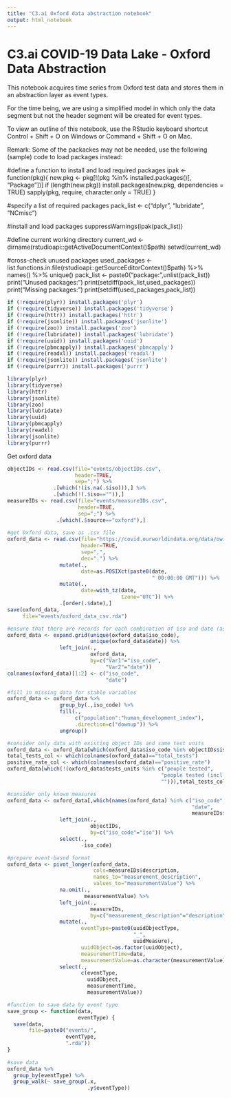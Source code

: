 ```yaml
---
title: "C3.ai Oxford data abstraction notebook"
output: html_notebook
---
```


# C3.ai COVID-19 Data Lake - Oxford Data Abstraction

This notebook acquires time series from Oxford test data and stores them in an abstraction layer as event types.

For the time being, we are using a simplified model in which only the data segment but not the header segment will be created for event types.

To view an outline of this notebook, use the RStudio keyboard shortcut Control + Shift + O on Windows or Command + Shift + O on Mac.

Remark: Some of the packackes may not be needed, use the following (sample) code to load packages instead:

#define a function to install and load required packages
ipak <- function(pkg){
  new.pkg <- pkg[!(pkg %in% installed.packages()[, "Package"])]
  if (length(new.pkg)) 
    install.packages(new.pkg, dependencies = TRUE)
  sapply(pkg, require, character.only = TRUE)
}

#specify a list of required packages
pack_list <- c("dplyr",
               "lubridate",
               "NCmisc")

#install and load packages
suppressWarnings(ipak(pack_list))

#define current working directory
current_wd <- dirname(rstudioapi::getActiveDocumentContext()$path)
setwd(current_wd)

#cross-check unused packages
used_packages <- list.functions.in.file(rstudioapi::getSourceEditorContext()$path) %>%
  names() %>%
  unique()
pack_list <- paste0("package:",unlist(pack_list))
print("Unused packages:")
print(setdiff(pack_list,used_packages))
print("Missing packages:")
print(setdiff(used_packages,pack_list))

```r
if (!require(plyr)) install.packages('plyr')
if (!require(tidyverse)) install.packages('tidyverse')
if (!require(httr)) install.packages('httr')
if (!require(jsonlite)) install.packages('jsonlite')
if (!require(zoo)) install.packages('zoo')
if (!require(lubridate)) install.packages('lubridate')
if (!require(uuid)) install.packages('uuid')
if (!require(pbmcapply)) install.packages('pbmcapply')
if (!require(readxl)) install.packages('readxl')
if (!require(jsonlite)) install.packages('jsonlite')
if (!require(purrr)) install.packages('purrr')

library(plyr)
library(tidyverse)
library(httr)
library(jsonlite)
library(zoo)
library(lubridate)
library(uuid)
library(pbmcapply)
library(readxl)
library(jsonlite)
library(purrr)
```

Get oxford data

```r
objectIDs <- read.csv(file="events/objectIDs.csv",
                      header=TRUE,
                      sep=";") %>%
               .[which(!(is.na(.$iso))),] %>%
               .[which(!(.$iso=="")),]
measureIDs <- read.csv(file="events/measureIDs.csv",
                       header=TRUE,
                       sep=";") %>%
                .[which(.$source=="oxford"),]
                
#get Oxford data, save as .csv file
oxford_data <- read.csv(file="https://covid.ourworldindata.org/data/owid-covid-data.csv",
                        header=TRUE,
                        sep=",",
                        dec=".") %>%
                 mutate(.,
                        date=as.POSIXct(paste0(date,
                                               " 00:00:00 GMT"))) %>%
                 mutate(.,
                        date=with_tz(date,
                                     tzone="UTC")) %>%
                 .[order(.$date),]
save(oxford_data,
     file="events/oxford_data_csv.rda")

#ensure that there are records for each combination of iso and date (assuming that no dates are missing between min and max of original data)
oxford_data <- expand.grid(unique(oxford_data$iso_code),
                           unique(oxford_data$date)) %>%
                 left_join(.,
                           oxford_data,
                           by=c("Var1"="iso_code",
                                "Var2"="date"))
colnames(oxford_data)[1:2] <- c("iso_code",
                                "date")

#fill in missing data for stable variables
oxford_data <- oxford_data %>%
                 group_by(.,iso_code) %>%
                 fill(.,
                      c("population":"human_development_index"),
                      .direction=c("downup")) %>%
                 ungroup()

#consider only data with existing object IDs and same test units
oxford_data <- oxford_data[which(oxford_data$iso_code %in% objectIDs$iso),]
total_tests_col <- which(colnames(oxford_data)=="total_tests")
positive_rate_col <- which(colnames(oxford_data)=="positive_rate")
oxford_data[which(!(oxford_data$tests_units %in% c("people tested",
                                                  "people tested (incl. non-PCR)",
                                                  ""))),total_tests_col:positive_rate_col] <- as.numeric(NA)

#consider only known measures
oxford_data <- oxford_data[,which(names(oxford_data) %in% c("iso_code",
                                                            "date",
                                                            measureIDs$description))] %>%
                 left_join(.,
                           objectIDs,
                           by=c("iso_code"="iso")) %>%
                 select(.,
                        -iso_code)

#prepare event-based format
oxford_data <- pivot_longer(oxford_data,
                            cols=measureIDs$description,
                            names_to="measurement_description",
                            values_to="measurementValue") %>%
                 na.omit(.,
                         measurementValue) %>%
                 left_join(.,
                           measureIDs,
                           by=c("measurement_description"="description")) %>%
                 mutate(.,
                        eventType=paste0(uuidObjectType,
                                         "_",
                                         uuidMeasure),
                        uuidObject=as.factor(uuidObject),
                        measurementTime=date,
                        measurementValue=as.character(measurementValue)) %>%
                 select(.,
                        c(eventType,
                          uuidObject,
                          measurementTime,
                          measurementValue))

#function to save data by event type
save_group <- function(data,
                       eventType) {
  save(data,
       file=paste0("events/",
                   eventType,
                   ".rda"))
}
  
#save data  
oxford_data %>%
  group_by(eventType) %>%
  group_walk(~ save_group(.x,
                          .y$eventType))
```
